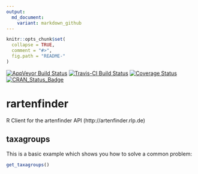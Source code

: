 ```yaml
---
output:
  md_document:
    variant: markdown_github
---
```


<!-- README.md is generated from README.Rmd. Please edit that file -->

```r
knitr::opts_chunk$set(
  collapse = TRUE,
  comment = "#>",
  fig.path = "README-"
)
```

[![AppVeyor Build Status](https://ci.appveyor.com/api/projects/status/github/<USERNAME>/<REPO>?branch=master&svg=true)](https://ci.appveyor.com/project/EDiLD/rartenfinder)
[![Travis-CI Build Status](https://travis-ci.org/EDiLD/rartenfinder.svg?branch=master)](https://travis-ci.org/EDiLD/rartenfinder)
[![Coverage Status](https://img.shields.io/codecov/c/github/EDiLD/rartenfinder/master.svg)](https://codecov.io/github/EDiLD/rartenfinder?branch=master)
[![CRAN_Status_Badge](http://www.r-pkg.org/badges/version/rartenfinder)](https://cran.r-project.org/package=rartenfinder)

# rartenfinder

R Client for the artenfinder API (http://artenfinder.rlp.de)

## taxagroups

This is a basic example which shows you how to solve a common problem:

```r
get_taxagroups()
```
